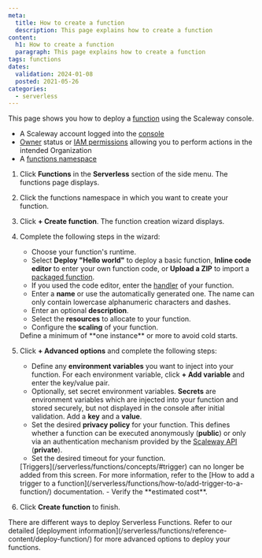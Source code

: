 ```yaml
---
meta:
  title: How to create a function
  description: This page explains how to create a function
content:
  h1: How to create a function
  paragraph: This page explains how to create a function
tags: functions 
dates:
  validation: 2024-01-08
  posted: 2021-05-26
categories:
  - serverless
---
```


This page shows you how to deploy a [function](/serverless/functions/concepts/#function) using the Scaleway console.

<Macro id="requirements" />

- A Scaleway account logged into the [console](https://console.scaleway.com)
- [Owner](/identity-and-access-management/iam/concepts/#owner) status or [IAM permissions](/identity-and-access-management/iam/concepts/#permission) allowing you to perform actions in the intended Organization
- A [functions namespace](/serverless/functions/how-to/create-a-functions-namespace/)

1. Click **Functions** in the **Serverless** section of the side menu. The functions page displays.

2. Click the functions namespace in which you want to create your function.

3. Click **+ Create function**. The function creation wizard displays.

4. Complete the following steps in the wizard:
    - Choose your function's runtime.
    - Select **Deploy "Hello world"** to deploy a basic function, **Inline code editor** to enter your own function code, or **Upload a ZIP** to import a [packaged function](/serverless/functions/how-to/package-function-dependencies-in-zip/).
    - If you used the code editor, enter the [handler](/serverless/functions/concepts/#handler) of your function.
    - Enter a **name** or use the automatically generated one. The name can only contain lowercase alphanumeric characters and dashes.
    - Enter an optional **description**.
    - Select the **resources** to allocate to your function.
    - Configure the **scaling** of your function.
    <Message type="tip">
      Define a minimum of **one instance** or more to avoid cold starts.
    </Message>
5. Click **+ Advanced options** and complete the following steps:
    - Define any **environment variables** you want to inject into your function. For each environment variable, click **+ Add variable** and enter the key/value pair.
    - Optionally, set secret environment variables. **Secrets** are environment variables which are injected into your function and stored securely, but not displayed in the console after initial validation. Add a **key** and a **value**.
    - Set the desired **privacy policy** for your function. This defines whether a function can be executed anonymously (**public**) or only via an authentication mechanism provided by the [Scaleway API](https://www.scaleway.com/en/developers/api/serverless-functions/#authentication) (**private**).
    - Set the desired timeout for your function.
    <Message type="note">
      [Triggers](/serverless/functions/concepts/#trigger) can no longer be added from this screen. For more information, refer to the [How to add a trigger to a function](/serverless/functions/how-to/add-trigger-to-a-function/) documentation.
    </Message>
    - Verify the **estimated cost**.
6. Click **Create function** to finish.

<Message type="tip">
  There are different ways to deploy Serverless Functions. Refer to our detailed [deployment information](/serverless/functions/reference-content/deploy-function/) for more advanced options to deploy your functions.
</Message>


